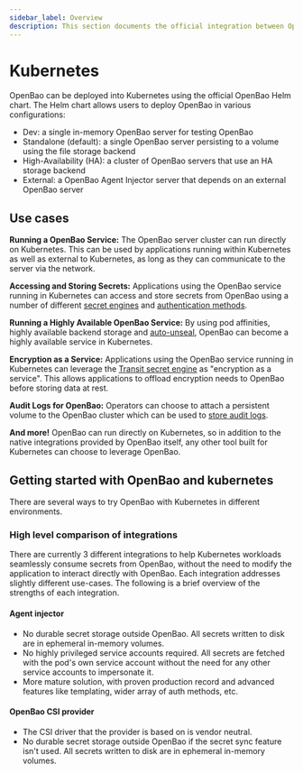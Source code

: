 ```yaml
---
sidebar_label: Overview
description: This section documents the official integration between OpenBao and Kubernetes.
---
```

# Kubernetes

OpenBao can be deployed into Kubernetes using the official OpenBao Helm chart.
The Helm chart allows users to deploy OpenBao in various configurations:

- Dev: a single in-memory OpenBao server for testing OpenBao
- Standalone (default): a single OpenBao server persisting to a volume using the file storage backend
- High-Availability (HA): a cluster of OpenBao servers that use an HA storage backend
- External: a OpenBao Agent Injector server that depends on an external OpenBao server

## Use cases

**Running a OpenBao Service:** The OpenBao server cluster can run directly on Kubernetes.
This can be used by applications running within Kubernetes as well as external to
Kubernetes, as long as they can communicate to the server via the network.

**Accessing and Storing Secrets:** Applications using the OpenBao service running in
Kubernetes can access and store secrets from OpenBao using a number of different
[secret engines](/docs/secrets) and [authentication methods](/docs/auth).

**Running a Highly Available OpenBao Service:** By using pod affinities, highly available
backend storage and [auto-unseal](/docs/concepts/seal#auto-unseal),
OpenBao can become a highly available service in Kubernetes.

**Encryption as a Service:** Applications using the OpenBao service running in Kubernetes
can leverage the [Transit secret engine](/docs/secrets/transit)
as "encryption as a service". This allows applications to offload encryption needs
to OpenBao before storing data at rest.

**Audit Logs for OpenBao:** Operators can choose to attach a persistent volume
to the OpenBao cluster which can be used to [store audit logs](/docs/audit).

**And more!** OpenBao can run directly on Kubernetes, so in addition to the
native integrations provided by OpenBao itself, any other tool built for
Kubernetes can choose to leverage OpenBao.

## Getting started with OpenBao and kubernetes

There are several ways to try OpenBao with Kubernetes in different environments.

### High level comparison of integrations

There are currently 3 different integrations to help Kubernetes workloads
seamlessly consume secrets from OpenBao, without the need to modify the
application to interact directly with OpenBao. Each integration addresses
slightly different use-cases. The following is a brief overview of the strengths
of each integration.

#### Agent injector

- No durable secret storage outside OpenBao. All secrets written to disk are in ephemeral in-memory volumes.
- No highly privileged service accounts required. All secrets are fetched with the pod's own service account without the need for any other service accounts to impersonate it.
- More mature solution, with proven production record and advanced features like templating,
  wider array of auth methods, etc.

<!-- The secrets operator is not yet working. -->
<!-- TODO: uncomment once it is -->
<!-- #### OpenBao Secrets Operator -->

<!-- - More native UX for app developers. Workloads can mount Kubernetes secrets without adding any OpenBao-specific configuration. -->
<!-- - Reduced load on OpenBao. Secrets are synced per CRD instead of per consuming pod. -->
<!-- - Better OpenBao secret availability. Kubernetes secrets act as a durable cluster-local cache of OpenBao secrets. -->

#### OpenBao CSI provider

- The CSI driver that the provider is based on is vendor neutral.
- No durable secret storage outside OpenBao if the secret sync feature isn't used. All secrets written to disk are in ephemeral in-memory volumes.
